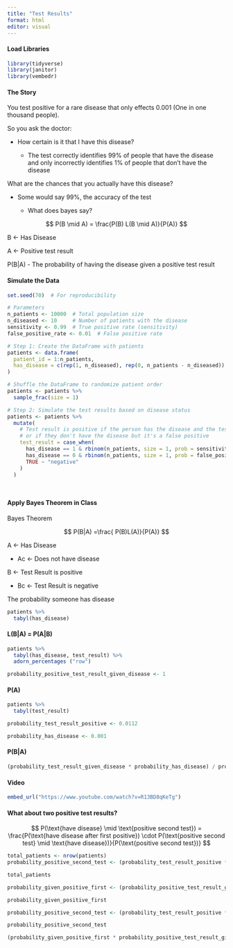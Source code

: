 ```yaml
---
title: "Test Results"
format: html
editor: visual
---
```


#### Load Libraries

```r
library(tidyverse)
library(janitor)
library(vembedr)
```

#### The Story

You test positive for a rare disease that only effects 0.001 (One in one thousand people).

So you ask the doctor:

-   How certain is it that I have this disease?

    -   The test correctly identifies 99% of people that have the disease and only incorrectly identifies 1% of people that don't have the disease

What are the chances that you actually have this disease?

-   Some would say 99%, the accuracy of the test

    -   What does bayes say?

$$
P(B \mid A) = \frac{P(B) L(B \mid A)}{P(A)} 
$$

B \<- Has Disease

A \<- Positive test result

P(B\|A) - The probability of having the disease given a positive test result

#### Simulate the Data

```r

set.seed(70)  # For reproducibility

# Parameters
n_patients <- 10000  # Total population size
n_diseased <- 10     # Number of patients with the disease
sensitivity <- 0.99  # True positive rate (sensitivity)
false_positive_rate <- 0.01  # False positive rate

# Step 1: Create the DataFrame with patients
patients <- data.frame(
  patient_id = 1:n_patients,
  has_disease = c(rep(1, n_diseased), rep(0, n_patients - n_diseased))  # 10 with the disease, rest without
)

# Shuffle the DataFrame to randomize patient order
patients <- patients %>%
  sample_frac(size = 1)

# Step 2: Simulate the test results based on disease status
patients <- patients %>%
  mutate(
    # Test result is positive if the person has the disease and the test is sensitive,
    # or if they don't have the disease but it's a false positive
    test_result = case_when(
      has_disease == 1 & rbinom(n_patients, size = 1, prob = sensitivity) == 1 ~ "positive",
      has_disease == 0 & rbinom(n_patients, size = 1, prob = false_positive_rate) == 1 ~ "positive",
      TRUE ~ "negative"
    )
  )




```

#### Apply Bayes Theorem in Class

Bayes Theorem

$$
P(B|A) =\frac{ P(B)L(A)}{P(A)}
$$

A \<- Has Disease

-   Ac \<- Does not have disease

B \<- Test Result is positive

-   Bc \<- Test Result is negative

The probability someone has disease

```r
patients %>% 
  tabyl(has_disease)
```

#### L(B\|A) = P(A\|B)

```r
patients %>% 
  tabyl(has_disease, test_result) %>%
  adorn_percentages ("row")
```

```r
probability_positive_test_result_given_disease <- 1
```

#### P(A)

```r
patients %>% 
  tabyl(test_result)
```

```r
probability_test_result_positive <- 0.0112
```

```r
probability_has_disease <- 0.001
```

#### P(B\|A)

```r
(probability_test_result_given_disease * probability_has_disease) / probability_test_result_positive
```

#### 

#### Video

```r
embed_url("https://www.youtube.com/watch?v=R13BD8qKeTg")
```

#### What about two positive test results?

$$
P(\text{have disease} \mid \text{positive second test}) = \frac{P(\text{have disease after first positive}) \cdot P(\text{positive second test} \mid \text{have disease})}{P(\text{positive second test})}
$$

```r
total_patients <- nrow(patients)
probability_positive_second_test <- (probability_test_result_positive * (1 - probability_positive_test_result_given_disease)) + (1 * probability_positive_test_result_given_disease)

total_patients
```

```r
probability_given_positive_first <- (probability_positive_test_result_given_disease * probability_has_disease) / probability_test_result_positive

probability_given_positive_first
```

```r
probability_positive_second_test <- (probability_test_result_positive * (1 - probability_given_positive_first)) + (1 * probability_given_positive_first)

probability_positive_second_test

```

```r
(probability_given_positive_first * probability_positive_test_result_given_disease) / probability_positive_second_test
```
